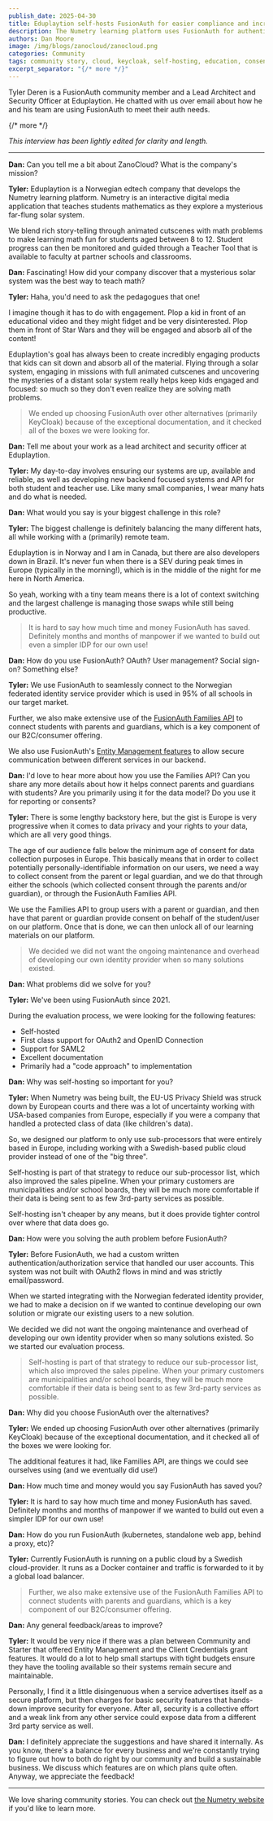 ```yaml
---
publish_date: 2025-04-30
title: Eduplaytion self-hosts FusionAuth for easier compliance and increased sales
description: The Numetry learning platform uses FusionAuth for authentication and parental consent management.
authors: Dan Moore
image: /img/blogs/zanocloud/zanocloud.png
categories: Community
tags: community story, cloud, keycloak, self-hosting, education, consents, families
excerpt_separator: "{/* more */}"
---
```


Tyler Deren is a FusionAuth community member and a Lead Architect and Security Officer at Eduplaytion. He chatted with us over email about how he and his team are using FusionAuth to meet their auth needs. 

{/* more */}

*This interview has been lightly edited for clarity and length.*

-------

**Dan:** Can you tell me a bit about ZanoCloud? What is the company's mission?

**Tyler:** Eduplaytion is a Norwegian edtech company that develops the Numetry learning platform. Numetry is an interactive digital media application that teaches students mathematics as they explore a mysterious far-flung solar system. 

We blend rich story-telling through animated cutscenes with math problems to make learning math fun for students aged between 8 to 12. Student progress can then be monitored and guided through a Teacher Tool that is available to faculty at partner schools and classrooms. 

**Dan:** Fascinating! How did your company discover that a mysterious solar system was the best way to teach math?

**Tyler:**  Haha, you'd need to ask the pedagogues that one!

I imagine though it has to do with engagement. Plop a kid in front of an educational video and they might fidget and be very disinterested. Plop them in front of Star Wars and they will be engaged and absorb all of the content!

Eduplaytion's goal has always been to create incredibly engaging products that kids can sit down and absorb all of the material. Flying through a solar system, engaging in missions with full animated cutscenes and uncovering the mysteries of a distant solar system really helps keep kids engaged and focused: so much so they don't even realize they are solving math problems.

> We ended up choosing FusionAuth over other alternatives (primarily KeyCloak) because of the exceptional documentation, and it checked all of the boxes we were looking for. 

**Dan:** Tell me about your work as a lead architect and security officer at Eduplaytion.

**Tyler:** My day-to-day involves ensuring our systems are up, available and reliable, as well as developing new backend focused systems and API for both student and teacher use. Like many small companies, I wear many hats and do what is needed.

**Dan:** What would you say is your biggest challenge in this role? 

**Tyler:** The biggest challenge is definitely balancing the many different hats, all while working with a (primarily) remote team.

Eduplaytion is in Norway and I am in Canada, but there are also developers down in Brazil. It's never fun when there is a SEV during peak times in Europe (typically in the morning!), which is in the middle of the night for me here in North America.

So yeah, working with a tiny team means there is a lot of context switching and the largest challenge is managing those swaps while still being productive.

> It is hard to say how much time and money FusionAuth has saved. Definitely months and months of manpower if we wanted to build out even a simpler IDP for our own use!

**Dan:** How do you use FusionAuth? OAuth? User management? Social sign-on? Something else?

**Tyler:** We use FusionAuth to seamlessly connect to the Norwegian federated identity service provider which is used in 95% of all schools in our target market.

Further, we also make extensive use of the [FusionAuth Families API](/docs/apis/families) to connect students with parents and guardians, which is a key component of our B2C/consumer offering.

We also use FusionAuth's [Entity Management features](/docs/get-started/core-concepts/entity-management) to allow secure communication between different services in our backend.

**Dan:** I'd love to hear more about how you use the Families API? Can you share any more details about how it helps connect parents and guardians with students? Are you primarily using it for the data model? Do you use it for reporting or consents?

**Tyler:** There is some lengthy backstory here, but the gist is Europe is very progressive when it comes to data privacy and your rights to your data, which are all very good things.

The age of our audience falls below the minimum age of consent for data collection purposes in Europe. This basically means that in order to collect potentially personally-identifiable information on our users, we need a way to collect consent from the parent or legal guardian, and we do that through either the schools (which collected consent through the parents and/or guardian), or through the FusionAuth Families API.

We use the Families API to group users with a parent or guardian, and then have that parent or guardian provide consent on behalf of the student/user on our platform. Once that is done, we can then unlock all of our learning materials on our platform.

> We decided we did not want the ongoing maintenance and overhead of developing our own identity provider when so many solutions existed.

**Dan:** What problems did we solve for you?

**Tyler:** We've been using FusionAuth since 2021.

During the evaluation process, we were looking for the following features:

* Self-hosted
* First class support for OAuth2 and OpenID Connection
* Support for SAML2
* Excellent documentation
* Primarily had a "code approach" to implementation

**Dan:** Why was self-hosting so important for you?

**Tyler:** When Numetry was being built, the EU-US Privacy Shield was struck down by European courts and there was a lot of uncertainty working with USA-based companies from Europe, especially if you were a company that handled a protected class of data (like children's data).

So, we designed our platform to only use sub-processors that were entirely based in Europe, including working with a Swedish-based public cloud provider instead of one of the "big three".

Self-hosting is part of that strategy to reduce our sub-processor list, which also improved the sales pipeline. When your primary customers are municipalities and/or school boards, they will be much more comfortable if their data is being sent to as few 3rd-party services as possible.

Self-hosting isn't cheaper by any means, but it does provide tighter control over where that data does go.

**Dan:** How were you solving the auth problem before FusionAuth?

**Tyler:** Before FusionAuth, we had a custom written authentication/authorization service that handled our user accounts. This system was not built with OAuth2 flows in mind and was strictly email/password.

When we started integrating with the Norwegian federated identity provider, we had to make a decision on if we wanted to continue developing our own solution or migrate our existing users to a new solution.

We decided we did not want the ongoing maintenance and overhead of developing our own identity provider when so many solutions existed. So we started our evaluation process.

> Self-hosting is part of that strategy to reduce our sub-processor list, which also improved the sales pipeline. When your primary customers are municipalities and/or school boards, they will be much more comfortable if their data is being sent to as few 3rd-party services as possible.

**Dan:** Why did you choose FusionAuth over the alternatives?

**Tyler:** We ended up choosing FusionAuth over other alternatives (primarily KeyCloak) because of the exceptional documentation, and it checked all of the boxes we were looking for.

The additional features it had, like Families API, are things we could see ourselves using (and we eventually did use!)

**Dan:** How much time and money would you say FusionAuth has saved you?

**Tyler:** It is hard to say how much time and money FusionAuth has saved. Definitely months and months of manpower if we wanted to build out even a simpler IDP for our own use!

**Dan:** How do you run FusionAuth (kubernetes, standalone web app, behind a proxy, etc)?

**Tyler:** Currently FusionAuth is running on a public cloud by a Swedish cloud-provider. It runs as a Docker container and traffic is forwarded to it by a global load balancer.

> Further, we also make extensive use of the FusionAuth Families API to connect students with parents and guardians, which is a key component of our B2C/consumer offering.

**Dan:** Any general feedback/areas to improve?

**Tyler:**  It would be very nice if there was a plan between Community and Starter that offered Entity Management and the Client Credentials grant features. It would do a lot to help small startups with tight budgets ensure they have the tooling available so their systems remain secure and maintainable.

Personally, I find it a little disingenuous when a service advertises itself as a secure platform, but then charges for basic security features that hands-down improve security for everyone. After all, security is a collective effort and a weak link from any other service could expose data from a different 3rd party service as well.

**Dan:** I definitely appreciate the suggestions and have shared it internally. As you know, there's a balance for every business and we're constantly trying to figure out how to both do right by our community and build a sustainable business. We discuss which features are on which plans quite often. Anyway, we appreciate the feedback!

-------

We love sharing community stories. You can check out [the Numetry website](https://www.numetrygame.com/) if you'd like to learn more. 
